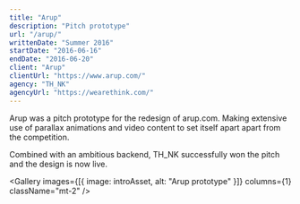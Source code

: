 ```yaml
---
title: "Arup"
description: "Pitch prototype"
url: "/arup/"
writtenDate: "Summer 2016"
startDate: "2016-06-16"
endDate: "2016-06-20"
client: "Arup"
clientUrl: "https://www.arup.com/"
agency: "TH_NK"
agencyUrl: "https://wearethink.com/"
---
```




Arup was a pitch prototype for the redesign of arup.com. Making extensive use of parallax animations and video content to set itself apart apart from the competition.

Combined with an ambitious backend, TH_NK successfully won the pitch and the design is now live.

<Gallery
  images={[{ image: introAsset, alt: "Arup prototype" }]}
  columns={1}
  className="mt-2"
/>
